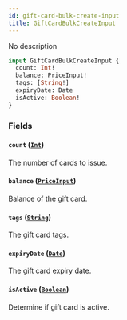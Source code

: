 ```yaml
---
id: gift-card-bulk-create-input
title: GiftCardBulkCreateInput
---
```


No description

```graphql
input GiftCardBulkCreateInput {
  count: Int!
  balance: PriceInput!
  tags: [String!]
  expiryDate: Date
  isActive: Boolean!
}
```

### Fields

#### `count` ([`Int`](../../../developer/api-reference/scalars/int))

The number of cards to issue.

#### `balance` ([`PriceInput`](../../../developer/api-reference/inputs/price-input))

Balance of the gift card.

#### `tags` ([`String`](../../../developer/api-reference/scalars/string))

The gift card tags.

#### `expiryDate` ([`Date`](../../../developer/api-reference/scalars/date))

The gift card expiry date.

#### `isActive` ([`Boolean`](../../../developer/api-reference/scalars/boolean))

Determine if gift card is active.
